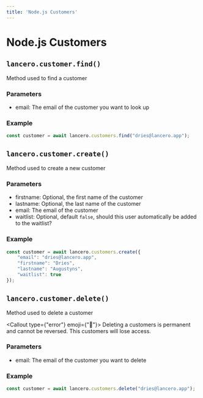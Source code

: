 ```yaml
---
title: 'Node.js Customers'
---
```



# Node.js Customers
## `lancero.customer.find()`
Method used to find a customer

### Parameters
- email: The email of the customer you want to look up

### Example
```ts
const customer = await lancero.customers.find("dries@lancero.app");
```

## `lancero.customer.create()`
Method used to create a new customer

### Parameters
- firstname: Optional, the first name of the customer
- lastname: Optional, the last name of the customer
- email: The email of the customer
- waitlist: Optional, default `false`, should this user automatically be added to the waitlist?

### Example
```ts
const customer = await lancero.customers.create({
    "email": "dries@lancero.app",
    "firstname": "Dries",
    "lastname": "Augustyns",
    "waitlist": true
});
```

## `lancero.customer.delete()`
Method used to delete a customer

<Callout type={"error"} emoji={"🛑"}>
  Deleting a customers is permanent and cannot be reversed. This customers will lose access.
</Callout>

### Parameters
- email: The email of the customer you want to delete

### Example
```ts
const customer = await lancero.customers.delete("dries@lancero.app");
```

